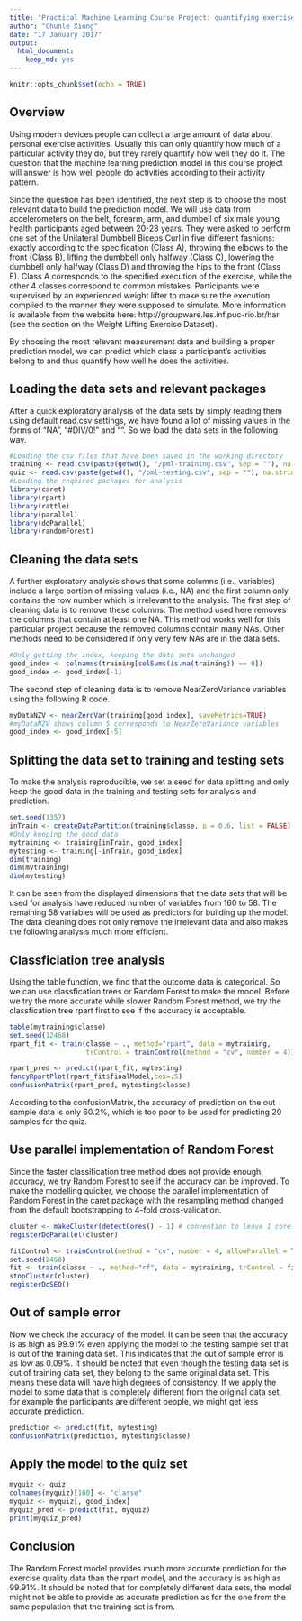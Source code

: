 ```yaml
---
title: "Practical Machine Learning Course Project: quantifying exercise quality"
author: "Chunle Xiong"
date: "17 January 2017"
output: 
  html_document: 
    keep_md: yes
---
```


```r
knitr::opts_chunk$set(echo = TRUE)
```

## Overview

Using modern devices people can collect a large amount of data about personal exercise activities. Usually this can only quantify how much of a particular activity they do, but they rarely quantify how well they do it. The question that the machine learning prediction model in this course project will answer is how well people do activities according to their activity pattern.

Since the question has been identified, the next step is to choose the most relevant data to build the prediction model. We will use data from accelerometers on the belt, forearm, arm, and dumbell of six male young health participants aged between 20-28 years. They were asked to perform one set of the Unilateral Dumbbell Biceps Curl in five different fashions: exactly according to the specification (Class A), throwing the elbows to the front (Class B), lifting the dumbbell only halfway (Class C), lowering the dumbbell only halfway (Class D) and throwing the hips to the front (Class E). Class A corresponds to the specified execution of the exercise, while the other 4 classes correspond to common mistakes. Participants were supervised by an experienced weight lifter to make sure the execution complied to the manner they were supposed to simulate. More information is available from the website here: http://groupware.les.inf.puc-rio.br/har (see the section on the Weight Lifting Exercise Dataset).

By choosing the most relevant measurement data and building a proper prediction model, we can predict which class a participant's activities belong to and thus quantify how well he does the activities.

## Loading the data sets and relevant packages
After a quick exploratory analysis of the data sets by simply reading them using default read.csv settings, we have found a lot of missing values in the forms of "NA", "#DIV/0!" and "". So we load the data sets in the following way.

```r
#Loading the csv files that have been saved in the working directory
training <- read.csv(paste(getwd(), "/pml-training.csv", sep = ""), na.strings = c("NA", "#DIV/0!", ""))
quiz <- read.csv(paste(getwd(), "/pml-testing.csv", sep = ""), na.strings = c("NA", "#DIV/0!", ""))
#Loading the required packages for analysis
library(caret)
library(rpart)
library(rattle)
library(parallel)
library(doParallel)
library(randomForest)
```

## Cleaning the data sets
A further exploratory analysis shows that some columns (i.e., variables) include a large portion of missing values (i.e., NA) and the first column only contains the row number which is irrelevant to the analysis. The first step of cleaning data is to remove these columns. The method used here removes the columns that contain at least one NA. This method works well for this particular project because the removed columns contain many NAs. Other methods need to be considered if only very few NAs are in the data sets.

```r
#Only getting the index, keeping the data sets unchanged
good_index <- colnames(training[colSums(is.na(training)) == 0])
good_index <- good_index[-1]
```

The second step of cleaning data is to remove NearZeroVariance variables using the following R code.

```r
myDataNZV <- nearZeroVar(training[good_index], saveMetrics=TRUE)
#myDataNZV shows column 5 corresponds to NearZeroVariance variables
good_index <- good_index[-5]
```

## Splitting the data set to training and testing sets
To make the analysis reproducible, we set a seed for data splitting and only keep the good data in the training and testing sets for analysis and prediction.

```r
set.seed(1357)
inTrain <- createDataPartition(training$classe, p = 0.6, list = FALSE)
#Only keeping the good data
mytraining <- training[inTrain, good_index]
mytesting <- training[-inTrain, good_index]
dim(training)
dim(mytraining)
dim(mytesting)
```

It can be seen from the displayed dimensions that the data sets that will be used for analysis have reduced number of variables from 160 to 58. The remaining 58 variables will be used as predictors for building up the model. The data cleaning does not only remove the irrelevant data and also makes the following analysis much more efficient.

## Classficiation tree analysis
Using the table function, we find that the outcome data is categorical. So we can use classfication trees or Random Forest to make the model. Before we try the more accurate while slower Random Forest method, we try the classfication tree rpart first to see if the accuracy is acceptable.

```r
table(mytraining$classe)
set.seed(12468)
rpart_fit <- train(classe ~ ., method="rpart", data = mytraining, 
                   trControl = trainControl(method = "cv", number = 4))

rpart_pred <- predict(rpart_fit, mytesting)
fancyRpartPlot(rpart_fit$finalModel,cex=.5)
confusionMatrix(rpart_pred, mytesting$classe)
```

According to the confusionMatrix, the accuracy of prediction on the out sample data is only 60.2%, which is too poor to be used for predicting 20 samples for the quiz.

## Use parallel implementation of Random Forest

Since the faster classification tree method does not provide enough accuracy, we try Random Forest to see if the accuracy can be improved. To make the modelling quicker, we choose the parallel implementation of Random Forest in the caret package with the resampling method changed from the default bootstrapping to 4-fold cross-validation.

```r
cluster <- makeCluster(detectCores() - 1) # convention to leave 1 core for OS
registerDoParallel(cluster)

fitControl <- trainControl(method = "cv", number = 4, allowParallel = TRUE)
set.seed(2468)
fit <- train(classe ~ ., method="rf", data = mytraining, trControl = fitControl)
stopCluster(cluster)
registerDoSEQ()
```

## Out of sample error

Now we check the accuracy of the model. It can be seen that the accuracy is as high as 99.91% even applying the model to the testing sample set that is out of the training data set. This indicates that the out of sample error is as low as 0.09%. It should be noted that even though the testing data set is out of training data set, they belong to the same original data set. This means these data will have high degrees of consistency. If we apply the model to some data that is completely different from the original data set, for example the participants are different people, we might get less accurate prediction.

```r
prediction <- predict(fit, mytesting)
confusionMatrix(prediction, mytesting$classe)
```

## Apply the model to the quiz set

```r
myquiz <- quiz
colnames(myquiz)[160] <- "classe"
myquiz <- myquiz[, good_index]
myquiz_pred <- predict(fit, myquiz)
print(myquiz_pred)
```

## Conclusion
The Random Forest model provides much more accurate prediction for the exercise quality data than the rpart model, and the accuracy is as high as 99.91%. It should be noted that for completely different data sets, the model might not be able to provide as accurate prediction as for the one from the same population that the training set is from.
